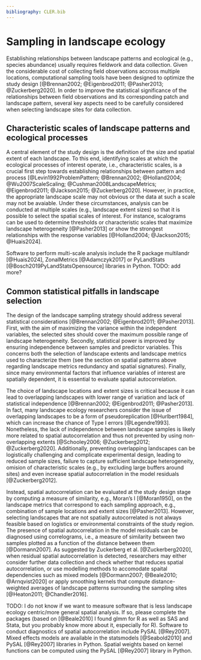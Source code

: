 ```yaml
---
bibliography: CLER.bib
---
```


<!-- Person responsible: Bosch -->

# Sampling in landscape ecology {#sec-sampling}

<!--MB: the following comments were for the introduction I first wrote when I was thinking of also including zonal analysis (e.g., pattern-based regionalization in this section. But at the end I think it is better to focus on sampling for pattern-process inference only. ->
<!-- MB: As introduced in previous sections, spatial patterns can be represented by spatial signatures such as vectors of computed landcape metrics. Nevertheless, computing spatial signatures in large landscapes can be problematic, not only because of the incurred computational costs, but also because involves reducing large complex spatial patterns into a few scalar values that can thus be hard to interpret. Instead, large spatial extents are usually divided into a set of zones, which can collectively cover the entire spatial extent or alternatively represent a sample of it. -->
<!-- MB: we could make the keywords "synoptic" or "wall-to-wall" [@Ramezani2013] explicit when referring to computing a single metric for the (large) landscape  -->
<!-- MB: The definition of landscape zones can be generally divided into two main categories, namely regular tesselations (e.g., grids) and irregular zones (e.g., administrative boundaries). -->
<!-- MB: I think it be interesting to also talk about other sampling devices such as gradient/transect analysis -->

<!-- When designing landscape ecology studies, the selection of landscapes is a critical step. -->
<!-- Overall, the criteria considered at this stage depend largely on the objectives of the study. -->
Establishing relationships between landscape patterns and ecological (e.g., species abundance) usually requires fieldwork and data collection. Given the considerable cost of collecting field observations accross multiple locations, computational sampling tools have been designed to optimize the study design [@Brennan2002; @Eigenbrod2011; @Pasher2013; @Zuckerberg2020].
<!-- MB: feel free to uncomment the two sentences below -->
<!-- Sampling methods can also been used as a cost-effective estimation of landscape metrics for large maps [@Hunsaker1994; @Ramezani2013]. Nevertheless, given the increasing availability of computational power and global remotely sensed data, variables describing landscape pattern are in most cases easier to obtain than those measuring ecological processes. -->
<!-- MB: regardless of whether the two previous sentences are included, we can resume here -->
In order to improve the statistical significance of the relationships between field observations and its corresponding patch and landscape pattern, several key aspects need to be carefully considered when selecting landscape sites for data collection.

## Characteristic scales of landscape patterns and ecological processes

A central element of the study design is the definition of the size and spatial extent of each landscape. To this end, identifying scales at which the ecological processes of interest operate, i.e., characteristic scales, is a crucial first step towards establishing relationships between pattern and process [@Levin1992ProblemPattern; @Brennan2002; @Holland2004; @Wu2007ScaleScaling; @Cushman2008LandscapeMetrics; @Eigenbrod2011; @Jackson2015; @Zuckerberg2020].
<!-- For each heterogeneity metric and for each extent (1 km × 1 km up to 7.5 km × 7.5 km), we calculated the coefficient of variation (CV) across all potential study landscapes. Based on a plot of CV versus landscape extent, we selected a threshold extent beyond which insufficient variability existed among potential sample landscapes. {@Pasher2013] -->
<!-- The scale of effect would indicate the spatial scale at which the response variable exhibits the strongest relationship with the evaluated landscape attribute, supported by the strongest statistical model (e.g. the model with the highest R2 value or the lowest value for the Akaike Information Criterion) [@Huais2024] -->
However, in practice, the appropriate landscape scale may not obvious or the data at such a scale may not be avaiable. Under these circumstances, analysis can be conducted at multiple scales (e.g., landscape extent sizes) so that it is possible to select the spatial scales of interest. For instance, scalograms can be used to determine thresholds or characteristic scales that maximize landscape heterogeneity [@Pasher2013] or show the strongest relationships with the response variables [@Holland2004; @Jackson2015; @Huais2024].
<!-- MB: maybe we could also mention here the block size effect in regionalization/pattern-based spatial analysis, e.g., Table 2 of [@Nowosad2018]. -->

Software to perform multi-scale analysis include the R package multilandr [@Huais2024], ZonalMetrics [@Adamczyk2017] or PyLandStats [@Bosch2019PyLandStatsOpensource] libraries in Python. TODO: add more?

## Common statistical pitfalls in landscape selection

The design of the landscape sampling strategy should address several statistical considerations [@Brennan2002; @Eigenbrod2011; @Pasher2013].
First, with the aim of maximizing the variance within the independent variables, the selected sites should cover the maximum possible range of landscape heterogeneity.
<!-- Additionally, statistical power is improved by ensuring independence between predictor variables. As reviewed in the spatial patterns section, this -->
Secondly, statistical power is improved by ensuring independence between samples and predictor variables. This concerns both the selection of landscape extents and landscape metrics used to characterize them (see the section on spatial patterns above regarding landscape metrics redundancy and spatial signatures). Finally, since many environmental factors that influence variables of interest are spatially dependent, it is essential to evaluate spatial autocorrelation.

The choice of landscape locations and extent sizes is critical because it can lead to overlapping landscapes with lower range of variation and lack of statistical independence [@Brennan2002; @Eigenbrod2011; @Pasher2013]. In fact, many landscape ecology researchers consider the issue of overlapping landscapes to be a form of pseudoreplication [@Hurlbert1984], which can increase the chance of Type I errors [@Legendre1993].
<!-- MB: should we add the definition of pseudoreplication when citing [@Hulrbert1984], e.g., something like "namely when statistical inference is employed to test for relationships when samples are not statistically independent"? -->
<!-- more broad (less landscape ecology centric references about pseudoreplication: [@Oksanen2001; @Davies2015]) -->
Nonetheless, the lack of independence between landscape samples is likely more related to spatial autocorrelation and thus not prevented by using non-overlapping extents [@Schooley2006; @Zuckerberg2012; @Zuckerberg2020]. Additionally, preventing overlapping landscapes can be logistically challenging and complicate experimental design, leading to reduced sample sizes, failure to capture sufficient landscape heterogeneity, omision of characteristic scales (e.g., by excluding large buffers around sites) and even increase spatial autocorrelation in the model residuals [@Zuckerberg2012].

<!-- While systematic sampling designs can limit spatial autocorrelation [@Pasher2013; @Zuckerberg2020] -->
Instead, spatial autocorrelation can be evaluated at the study design stage by computing a measure of similarity, e.g., Moran's I [@Moran1950], on the landscape metrics that correspond to each sampling approach, e.g., combination of sample locations and extent sizes [@Pasher2013].
However, selecting landscapes that are not spatially autocorrelated is not always feasible based on logistics or environmental constraints of the study region.
<!-- In presence of spatial autocorrelation, its influence in model residuals can be diagnosed using correlograms, i.e., a measure of similarity between two samples plotted as a function of the distance between them -->
The presence of spatial autocorrelation in the model residuals can be diagnosed using correlograms, i.e., a measure of similarity between two samples plotted as a function of the distance between them [@Dormann2007].
As suggested by Zuckerberg et al. [@Zuckerberg2020], when residual spatial autocorrelation is detected, researchers may either consider further data collection and check whether that reduces spatial autocorrelation, or use modelling methods to accomodate spaital dependencies such as mixed models [@Dormann2007; @Beale2010; @Arnqvist2020] or apply smoothing kernels that compute distance-weighted averages of landscape patterns surrounding the sampling sites [@Heaton2011; @Chandler2016].


TODO: I do not know if we want to measure software that is less landscape ecology centric/more general spatial analysis. If so, please complete the packages (based on [@Beale2010] I found glmm for R as well as SAS and Stata, but you probably know more about it, especially for R).
Software to conduct diagnostics of spatial autocorrelation include PySAL [@Rey2007]. Mixed effects models are available in the statsmodels [@Seabold2010] and PySAL [@Rey2007] libraries in Python. Spatial weights based on kernel functions can be computed using the PySAL [@Rey2007] library in Python.

